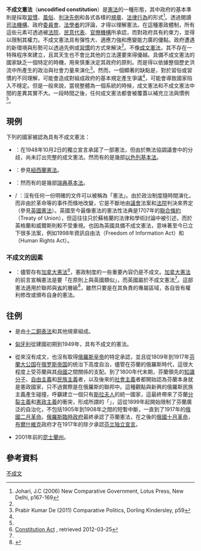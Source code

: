 '''不成文憲法'''（'''uncodified constitution'''）是[[憲法|憲法]]的一種形態，其中政府的基本準則是採取[[習慣法|習慣]]、[[風俗|風俗]]、[[判決先例|判決先例]]和各式各樣的[[規章|規章]]、[[法律行為|法律行為]]的形式<ref name="Johari">Johari, J.C (2006) New Comparative Government, Lotus Press, New Delhi, p167-169</ref>。透過閱讀[[司法機構|司法機構]]、政府[[委員會|委員會]]、[[法學者|法學者]]的評論，才得以理解憲法。在這種憲政體制，所有這些元素可透過被[[法院|法院]]、[[民意代表|民意代表]]、[[官僚制|官僚機構]]所承認，而對政府具有約束力，並得以限制其權力。不成文憲法具有彈性大、適應力強和應變能力廣的優點。政府遭遇的新環境與形勢可以透過先例或[[習慣|習慣]]的方式來解決<ref name="Johari" />。不像[[憲法|成文憲法]]，其不存在一特殊程序來建立{{link-en|憲法性法律|constitutional law}}，且其天生也不會比其他的立法還要來得優越。具備不成文憲法的國家缺乏一個特定的時機，用來慎重決定其政府的原則。而是得以依據整個歷史洪流中所產生的政治與社會力量來演化<ref name="Kumar">Prabir Kumar De (2011) Comparative Politics, Dorling Kindersley, p59</ref>。然而，一個顯著的缺點是，對於習俗或習慣的不同理解，可能會造成對組成政府的基本規定產生爭議<ref name="Johari" />，可能會導致國家陷入不穩定。但是一般來說，當視整體為一個系統的時候，成文憲法和不成文憲法中間的差異其實不大。一段時間之後，任何成文憲法都會被覆蓋以補充立法與慣例<ref name="Johari" />。

==現例==
下列的國家被認為具有不成文憲法：
*{{ISR}} ：在1948年10月2日的獨立宣言承諾了一部憲法，但由於無法協調議會中的分歧，尚未訂出完整的成文憲法。然而有的是幾部[[以色列基本法|以色列基本法]]。
*{{NZL}} ：參見[[新西兰宪法|紐西蘭憲法]]。
*{{SWE}} ：然而有的是幾部[[瑞典基本法|瑞典基本法]]。
* {{GBR}}/{{ENG}} ：沒有任何一份明確的文件可以被稱為「憲法」。由於政治制度隨時間演化，而非由於革命等的事件而倏地改變，它是不斷地由[[議會|議會]]法案和[[法院|法院]]判決來界定（參見[[英國憲法|英國憲法]]）。英國至今最像憲法的憲法性法典是1707年的[[1707年聯合法令|聯合條約]]（Treaty of Union），但這往往只於蘇格蘭的法律和學術討論中被引述，而於英格蘭和威爾斯則較不受重視。也因為英國具備不成文憲法，意味著至今已立下很多法案，例如1998年資訊自由法（Freedom of Information Act）和{{le|1998年人權法案|Human Rights Act 1998}}（Human Rights Act）。

===不成文的因素===
*{{CAN}} ：儘管存有[[加拿大憲法|加拿大憲法]]<ref name="Constitution Act">[http://laws-lois.justice.gc.ca/eng/Const/PRINT_E.pdf Constitution Act] {{Wayback|url=http://laws-lois.justice.gc.ca/eng/Const/PRINT_E.pdf |date=20120324092920 }}, retrieved 2012-03-25</ref>，憲政制度的一些重要內容仍是不成文。[[加拿大憲法|加拿大憲法]]的前言宣稱憲法是要「在原則上與英國類似」，而英國屬於不成文憲法<ref name="Constitution Act"/>。這部憲法適用於聯邦與[[加拿大行政區劃|省]]的層級<ref>{{Cite web |url=http://scc.lexum.org/en/1987/1987scr2-2/1987scr2-2.html |title=Ontario (Attorney General) v. OPSEU, [1987] 2 S.C.R. 2 |accessdate=2013-12-31 |archive-date=2012-01-19 |archive-url=https://web.archive.org/web/20120119040234/http://scc.lexum.org/en/1987/1987scr2-2/1987scr2-2.html |dead-url=no }}</ref>，雖然只要是在其負責的專屬區域，各自皆有權利修改或頒布自身的憲法。

==往例==
*{{link-en|羅馬共和國憲法|Constitution of the Roman Republic}}是由[[十二銅表法|十二銅表法]]和其他規章組成。
*[[匈牙利|匈牙利]]從建國初期到1949年，具有不成文的憲法。
*{{link-en|1772年瑞典憲法|Swedish Constitution of 1772|芬蘭大公國憲法}}從來沒有成文，也沒有取得[[俄羅斯皇帝|俄羅斯皇帝]]的特定承認，並且從1809年到1917年[[芬蘭大公国|芬蘭大公国]]在[[俄罗斯帝国|俄罗斯帝国]]的统治下高度自治，儘管在芬蘭的俄羅斯時代，這很大程度上受芬蘭與其[[俄羅斯帝國|母國]]之間關係的支配。到了1800年代末期，芬蘭領先的[[知識分子|知識分子]]、[[自由主義|自由主義]]和[[民族主義|民族主義]]者，以及後來的[[社會主義|社會主義]]者都開始認為芬蘭本身就是憲政國家，只不過實際是在俄羅斯的聯邦中。這種觀點與新興的俄羅斯民族主義產生碰撞，呼籲建立一個只有[[斯拉夫人|斯拉夫人]]的統一國家，這最終帶來了芬蘭[[分裂主義|分裂主義]]和[[憲政主義|憲政主義]]的衝突，形成所謂的「{{link-en|芬蘭的俄羅斯化|Russification of Finland}}」，這從1899年起開始限制了芬蘭廣泛的自治化，不包括1905年到1908年之間的短暫中斷，一直到了1917年的[[俄國二月革命|俄國二月革命]]。[[俄羅斯臨時政府|俄羅斯臨時政府]]最終承認了芬蘭憲法，在之後的[[俄國十月革命|俄國十月革命]]，[[布爾什維克|布爾什維克]]政府才在1917年的除夕承認[[芬兰独立宣言|芬兰独立宣言]]。
* 2001年前的[[昆士蘭州|昆士蘭州]]。

==參考資料==
{{reflist}}

[[Category:憲法|不成文]]